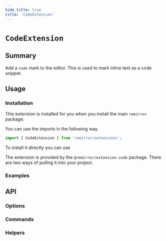 ```yaml
---
hide_title: true
title: 'CodeExtension'
---
```



# `CodeExtension`

## Summary

Add a `code` mark to the editor. This is used to mark inline text as a code snippet.

## Usage

### Installation

This extension is installed for you when you install the main `remirror` package.

You can use the imports in the following way.

```ts
import { CodeExtension } from 'remirror/extensions';
```

To install it directly you can use

The extension is provided by the `@remirror/extension-code` package. There are two ways of pulling it into your project.

### Examples

<Basic />

## API

### Options

### Commands

### Helpers
